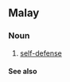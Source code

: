 ==Malay==

===Noun===
{{infl|ms|noun}}

# [[self-defense]]

====See also====
{{projectlinks|wikipedia}}